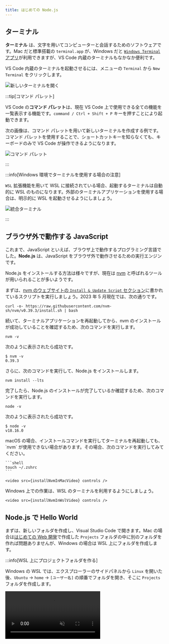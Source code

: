 ```yaml
---
title: はじめての Node.js
---
```



## ターミナル

**ターミナル** は、文字を用いてコンピューターと会話するためのソフトウェアです。Mac だと標準搭載の `terminal.app` が、Windows だと [`Windows Terminal` アプリ](https://apps.microsoft.com/store/detail/windows-terminal/9N0DX20HK701)が利用できますが、VS Code 内蔵のターミナルもなかなか便利です。

VS Code 内蔵のターミナルを起動させるには、メニューの `Terminal` から `New Terminal` をクリックします。

![新しいターミナルを開く](./open-new-terminal.png)

:::tip[コマンド パレット]

VS Code の**コマンド パレット**は、現在 VS Code 上で使用できる全ての機能を一覧表示する機能です。`command / Ctrl + Shift + P` キーを押すことにより起動できます。

次の画像は、コマンド パレットを用いて新しいターミナルを作成する例です。コマンド パレットを使用することで、ショートカットキーを知らなくても、キーボードのみで VS Code が操作できるようになります。

![コマンド パレット](./command-palette.png)

:::

:::info[Windows 環境でターミナルを使用する場合の注意]

`WSL` 拡張機能を用いて WSL に接続されている場合、起動するターミナルは自動的に WSL のものになります。外部のターミナルアプリケーションを使用する場合は、明示的に WSL を起動させるようにしましょう。

![統合ターミナル](./wsl-integrated-terminal.png)

:::

## ブラウザ外で動作する JavaScript

これまで、JavaScript といえば、ブラウザ上で動作するプログラミング言語でした。**Node.js** は、JavaScript をブラウザ外で動作させるための実行エンジンです。

Node.js をインストールする方法は様々ですが、現在は [nvm](https://github.com/nvm-sh/nvm) と呼ばれるツールが用いられることが多いようです。

まずは、[nvm のウェブサイトの `Install & Update Script` セクション](https://github.com/nvm-sh/nvm#install--update-script)に書かれているスクリプトを実行しましょう。2023 年 5 月現在では、次の通りです。

```shell
curl -o- https://raw.githubusercontent.com/nvm-sh/nvm/v0.39.3/install.sh | bash
```

続いて、ターミナルアプリケーションを再起動してから、nvm のインストールが成功していることを確認するため、次のコマンドを実行します。

```shell
nvm -v
```

次のように表示されたら成功です。

```shell
$ nvm -v
0.39.3
```

さらに、次のコマンドを実行して、Node.js をインストールします。

```shell
nvm install --lts
```

完了したら、Node.js のインストールが完了しているか確認するため、次のコマンドを実行します。

```shell
node -v
```

次のように表示されたら成功です。

```shell
$ node -v
v18.16.0
```

<Tabs groupId="os">
  <TabItem value="mac" label="macOS">
    macOS の場合、インストールコマンドを実行してターミナルを再起動しても、`nvm` が使用できない場合があります。その場合、次のコマンドを実行してみてください。

    ```shell
    touch ~/.zshrc
    ```

    <video src={installNvmInMacVideo} controls />

  </TabItem>
  <TabItem value="win" label="Windows (WSL)">
    Windows 上での作業は、WSL のターミナルを利用するようにしましょう。

    <video src={installNvmInWslVideo} controls />

  </TabItem>
</Tabs>

## Node.js で Hello World

まずは、新しいフォルダを作成し、Visual Studio Code で開きます。Mac の場合は[はじめての Web 開発](/docs/trial-session/get-started/)で作成した `Projects` フォルダの中に別のフォルダを作れば問題ありませんが、Windows の場合は WSL 上にフォルダを作成します。

:::info[WSL 上にプロジェクトフォルダを作る]

Windows の WSL では、エクスプローラーのサイドパネルから `Linux` を開いた後、`Ubuntu` → `home` → `[ユーザー名]` の順番でフォルダを開き、そこに `Projects` フォルダを作成します。

<video src={openFolderInWslVideo} controls muted />

:::

続いて、開いたフォルダに `main.mjs` ファイルを作成し、下のスクリプトを保存します。拡張子が `.mjs` であることに気をつけてください。`console.log` 関数は、画面に文章を表示させるための関数です。

```javascript title="main.mjs"
console.log("Hello World");
```

ターミナルを開き、`node main.mjs` コマンドを実行します。

![Hello Worldを実行](./run-hello-world.png)

ターミナルに `Hello World` が表示されれば成功です。

## Node.js のデバッグ

[ブラウザの開発者ツールを利用する](/docs/browser-apps/inspector/) 節で JavaScript のデバッグを行ったのと同様に、Node.js では、VS Code 標準の機能を用いてデバッグを行えます。

Node.js のデバッグを開始するには、ブレークポイント等を設定したうえで、`F5` キーを押します。初回はデバッグ構成を選択するメニューが出現するので、`Node.js` を選択しましょう。デバッグが開始されると、VS Code 下部の青いバーが橙色に変化します。`console.log` は `DEBUG CONSOLE` タブに出力されるので注意しましょう。

ステップ実行、コールスタックなど、基本的な機能はブラウザに搭載されているものとほとんど同じです。

<video src={debuggingVideo} controls />

### 課題

Node.js のデバッガを用いて、`console` オブジェクトにどのようなプロパティがあるのか調べてみましょう。
